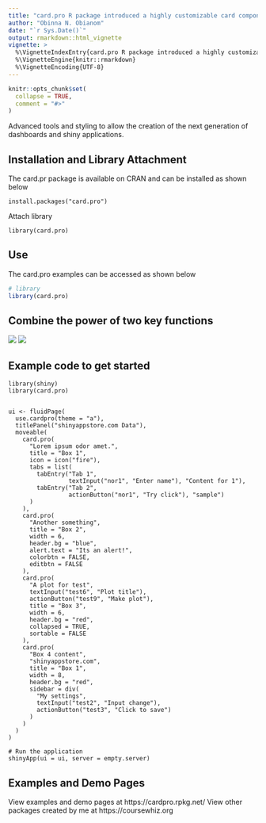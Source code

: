 ```yaml
---
title: "card.pro R package introduced a highly customizable card component for shiny apps for machine learning"
author: "Obinna N. Obianom"
date: "`r Sys.Date()`"
output: rmarkdown::html_vignette
vignette: >
  %\VignetteIndexEntry{card.pro R package introduced a highly customizable card component for shiny apps for machine learning}
  %\VignetteEngine{knitr::rmarkdown}
  %\VignetteEncoding{UTF-8}
---
```

```r
knitr::opts_chunk$set(
  collapse = TRUE,
  comment = "#>"
)
```

Advanced tools and styling to allow the creation of the next generation of dashboards and shiny applications.

## Installation and Library Attachment

The card.pr package is available on CRAN and can be installed as shown below

`install.packages("card.pro")`

Attach library 

`library(card.pro)`

## Use

The card.pro examples can be accessed as shown below


```r

# library
library(card.pro)

```

## Combine the power of two key functions
![](https://cardpro.rpkg.net/assets/image1.png)
![](https://cardpro.rpkg.net/assets/image3.png)

## Example code to get started

```
library(shiny)
library(card.pro)


ui <- fluidPage(
  use.cardpro(theme = "a"),
  titlePanel("shinyappstore.com Data"),
  moveable(
    card.pro(
      "Lorem ipsum odor amet.",
      title = "Box 1",
      icon = icon("fire"),
      tabs = list(
        tabEntry("Tab 1",
                 textInput("nor1", "Enter name"), "Content for 1"),
        tabEntry("Tab 2",
                 actionButton("nor1", "Try click"), "sample")
      )
    ),
    card.pro(
      "Another something",
      title = "Box 2",
      width = 6,
      header.bg = "blue",
      alert.text = "Its an alert!",
      colorbtn = FALSE,
      editbtn = FALSE
    ),
    card.pro(
      "A plot for test",
      textInput("test6", "Plot title"),
      actionButton("test9", "Make plot"),
      title = "Box 3",
      width = 6,
      header.bg = "red",
      collapsed = TRUE,
      sortable = FALSE
    ),
    card.pro(
      "Box 4 content",
      "shinyappstore.com",
      title = "Box 1",
      width = 8,
      header.bg = "red",
      sidebar = div(
        "My settings",
        textInput("test2", "Input change"),
        actionButton("test3", "Click to save")
      )
    )
  )
)

# Run the application
shinyApp(ui = ui, server = empty.server)

```

  
## Examples and Demo Pages

View examples and demo pages at https://cardpro.rpkg.net/
View other packages created by me at https://coursewhiz.org
